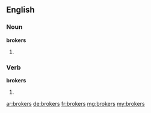 ==English==

===Noun===
'''brokers'''

# {{plural of|[[broker]]}}

===Verb===
'''brokers'''

# {{third-person singular of|[[broker]]}}

[[ar:brokers]]
[[de:brokers]]
[[fr:brokers]]
[[mg:brokers]]
[[my:brokers]]